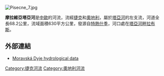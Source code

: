 [[Image:Pisecne_7.jpg|right]]
{{coord|48|50|52|N|15|29|25|E|display=title}} 

'''摩拉維亞塔亞河'''是[[中歐|中歐]]的河流，流經[[捷克|捷克]]和[[奧地利|奧地利]]，屬於[[塔亞河|塔亞河]]的左支流，河道全長68.2公里，流域面積630平方公里，發源自[[特熱什季|特熱什季]]，河口處在[[塔亞河畔拉布斯|塔亞河畔拉布斯]]。

==外部連結==
* {{cs icon}} [http://www.pmo.cz/portal/sap/en/mereni_25.htm Moravská Dyje hydrological data] {{Wayback|url=http://www.pmo.cz/portal/sap/en/mereni_25.htm |date=20111005062501 }}

{{CzechRepublic-geo-stub}}
{{Austria-geo-stub}}
[[Category:捷克河流|Category:捷克河流]]
[[Category:奧地利河流|Category:奧地利河流]]